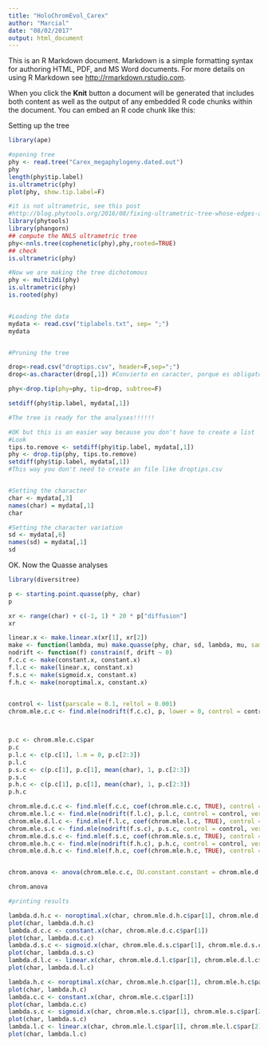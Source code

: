 ```yaml
---
title: "HoloChromEvol_Carex"
author: "Marcial"
date: "08/02/2017"
output: html_document
---
```


This is an R Markdown document. Markdown is a simple formatting syntax for authoring HTML, PDF, and MS Word documents. For more details on using R Markdown see <http://rmarkdown.rstudio.com>.

When you click the **Knit** button a document will be generated that includes both content as well as the output of any embedded R code chunks within the document. You can embed an R code chunk like this:


Setting up the tree

```r

library(ape)

#opening tree
phy <- read.tree("Carex_megaphylogeny.dated.out")
phy
length(phy$tip.label)
is.ultrametric(phy)
plot(phy, show.tip.label=F)

#it is not ultrametric, see this post
#http://blog.phytools.org/2016/08/fixing-ultrametric-tree-whose-edges-are.html
library(phytools)
library(phangorn)
## compute the NNLS ultrametric tree
phy<-nnls.tree(cophenetic(phy),phy,rooted=TRUE)
## check
is.ultrametric(phy)

#Now we are making the tree dichotomous
phy <- multi2di(phy)
is.ultrametric(phy)
is.rooted(phy)


#Loading the data
mydata <- read.csv("tiplabels.txt", sep= ";")
mydata


#Pruning the tree

drop<-read.csv("droptips.csv", header=F,sep=";")
drop<-as.character(drop[,1]) #Convierto en caracter, porque es obligatorio para hacer el pruning

phy<-drop.tip(phy=phy, tip=drop, subtree=F)

setdiff(phy$tip.label, mydata[,1]) 

#The tree is ready for the analyses!!!!!!

#OK but this is an easier way because you don't have to create a list
#Look
tips.to.remove <- setdiff(phy$tip.label, mydata[,1])
phy <- drop.tip(phy, tips.to.remove)
setdiff(phy$tip.label, mydata[,1]) 
#This way you don't need to create an file like droptips.csv


#Setting the character
char <- mydata[,3] 
names(char) = mydata[,1]
char

#Setting the character variation
sd <- mydata[,6]
names(sd) = mydata[,1]
sd

```


OK. Now the Quasse analyses

```r
library(diversitree)

p <- starting.point.quasse(phy, char)
p

xr <- range(char) + c(-1, 1) * 20 * p["diffusion"]
xr

linear.x <- make.linear.x(xr[1], xr[2])
make <- function(lambda, mu) make.quasse(phy, char, sd, lambda, mu, sampling.f=0.30)
nodrift <- function(f) constrain(f, drift ~ 0)
f.c.c <- make(constant.x, constant.x)
f.l.c <- make(linear.x, constant.x)
f.s.c <- make(sigmoid.x, constant.x) 
f.h.c <- make(noroptimal.x, constant.x) 
 

control <- list(parscale = 0.1, reltol = 0.001)
chrom.mle.c.c <- find.mle(nodrift(f.c.c), p, lower = 0, control = control, verbose = 0)



p.c <- chrom.mle.c.c$par
p.c
p.l.c <- c(p.c[1], l.m = 0, p.c[2:3])
p.l.c
p.s.c <- c(p.c[1], p.c[1], mean(char), 1, p.c[2:3])
p.s.c
p.h.c <- c(p.c[1], p.c[1], mean(char), 1, p.c[2:3])
p.h.c

chrom.mle.d.c.c <- find.mle(f.c.c, coef(chrom.mle.c.c, TRUE), control = control, verbose = 0)
chrom.mle.l.c <- find.mle(nodrift(f.l.c), p.l.c, control = control, verbose = 0)
chrom.mle.d.l.c <- find.mle(f.l.c, coef(chrom.mle.l.c, TRUE), control = control, verbose = 0)
chrom.mle.s.c <- find.mle(nodrift(f.s.c), p.s.c, control = control, verbose = 0)
chrom.mle.d.s.c <- find.mle(f.s.c, coef(chrom.mle.s.c, TRUE), control = control, verbose = 0)
chrom.mle.h.c <- find.mle(nodrift(f.h.c), p.h.c, control = control, verbose = 0)
chrom.mle.d.h.c <- find.mle(f.h.c, coef(chrom.mle.h.c, TRUE), control = control, verbose = 0)


chrom.anova <- anova(chrom.mle.c.c, OU.constant.constant = chrom.mle.d.c.c, BM.linear.constant = chrom.mle.l.c, OU.linear.constant = chrom.mle.d.l.c, BM.sigmoid.constant = chrom.mle.s.c, OU.sigmoid.constant = chrom.mle.d.s.c, BM.hump.constant = chrom.mle.h.c, OU.hump.constant = chrom.mle.d.h.c)

chrom.anova

#printing results

lambda.d.h.c <- noroptimal.x(char, chrom.mle.d.h.c$par[1], chrom.mle.d.h.c$par[2], chrom.mle.d.h.c$par[3], chrom.mle.d.h.c$par[4])
plot(char, lambda.d.h.c)
lambda.d.c.c <- constant.x(char, chrom.mle.d.c.c$par[1])
plot(char, lambda.d.c.c)
lambda.d.s.c <- sigmoid.x(char, chrom.mle.d.s.c$par[1], chrom.mle.d.s.c$par[2], chrom.mle.d.s.c$par[3], chrom.mle.d.s.c$par[4])
plot(char, lambda.d.s.c)
lambda.d.l.c <- linear.x(char, chrom.mle.d.l.c$par[1], chrom.mle.d.l.c$par[2])
plot(char, lambda.d.l.c)

lambda.h.c <- noroptimal.x(char, chrom.mle.h.c$par[1], chrom.mle.h.c$par[2], chrom.mle.h.c$par[3], chrom.mle.h.c$par[4])
plot(char, lambda.h.c)
lambda.c.c <- constant.x(char, chrom.mle.c.c$par[1])
plot(char, lambda.c.c)
lambda.s.c <- sigmoid.x(char, chrom.mle.s.c$par[1], chrom.mle.s.c$par[2], chrom.mle.s.c$par[3], chrom.mle.s.c$par[4])
plot(char, lambda.s.c)
lambda.l.c <- linear.x(char, chrom.mle.l.c$par[1], chrom.mle.l.c$par[2])
plot(char, lambda.l.c)


```

